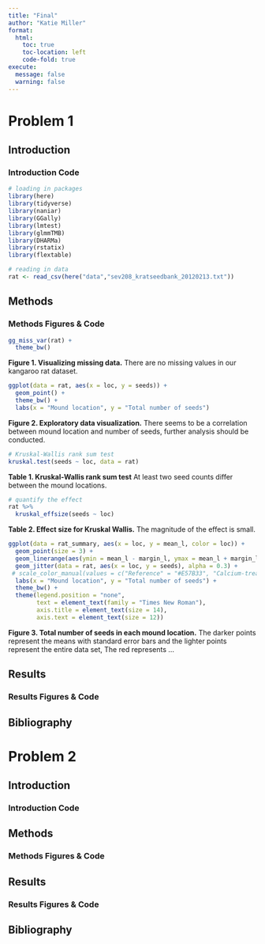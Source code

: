 ```yaml
---
title: "Final"
author: "Katie Miller"
format:
  html:
    toc: true
    toc-location: left
    code-fold: true
execute:
  message: false
  warning: false
---
```


# Problem 1

## Introduction

### Introduction Code

```r
# loading in packages
library(here)
library(tidyverse)
library(naniar)
library(GGally)
library(lmtest)
library(glmmTMB)
library(DHARMa)
library(rstatix)
library(flextable)
```

```r
# reading in data
rat <- read_csv(here("data","sev208_kratseedbank_20120213.txt"))
```

## Methods

### Methods Figures & Code
```r
gg_miss_var(rat) +
  theme_bw() 
```
**Figure 1. Visualizing missing data.** There are no missing values in our kangaroo rat dataset.

```r
ggplot(data = rat, aes(x = loc, y = seeds)) +
  geom_point() +
  theme_bw() +
  labs(x = "Mound location", y = "Total number of seeds")
```
**Figure 2. Exploratory data visualization.** There seems to be a correlation between mound location and number of seeds, further analysis should be conducted.

```r
# Kruskal-Wallis rank sum test
kruskal.test(seeds ~ loc, data = rat) 
```
**Table 1. Kruskal-Wallis rank sum test** At least two seed counts differ between the mound locations.

```r
# quantify the effect 
rat %>% 
  kruskal_effsize(seeds ~ loc)
```
**Table 2. Effect size for Kruskal Wallis.** The magnitude of the effect is small.

```r
ggplot(data = rat_summary, aes(x = loc, y = mean_l, color = loc)) +
  geom_point(size = 3) +
  geom_linerange(aes(ymin = mean_l - margin_l, ymax = mean_l + margin_l), linewidth = 1) +
  geom_jitter(data = rat, aes(x = loc, y = seeds), alpha = 0.3) +
 # scale_color_manual(values = c("Reference" = "#E57B33", "Calcium-treated" = "#039199")) +
  labs(x = "Mound location", y = "Total number of seeds") +
  theme_bw() +
  theme(legend.position = "none",
        text = element_text(family = "Times New Roman"),
        axis.title = element_text(size = 14),
        axis.text = element_text(size = 12))
```
**Figure 3. Total number of seeds in each mound location.** The darker points represent the means with standard error bars and the lighter points represent the entire data set, The red represents ...

## Results

### Results Figures & Code

## Bibliography

# Problem 2

## Introduction

### Introduction Code

## Methods

### Methods Figures & Code

## Results

### Results Figures & Code

## Bibliography
